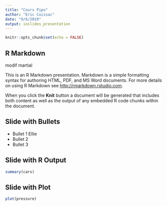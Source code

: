 ```yaml
---
title: "Cours Pipo"
author: "Eric Coissac"
date: "9/6/2019"
output: ioslides_presentation
---
```


```r
knitr::opts_chunk$set(echo = FALSE)
```

## R Markdown

modif martial


This is an R Markdown presentation. Markdown is a simple formatting syntax for authoring HTML, PDF, and MS Word documents. For more details on using R Markdown see <http://rmarkdown.rstudio.com>.

When you click the **Knit** button a document will be generated that includes both content as well as the output of any embedded R code chunks within the document.

## Slide with Bullets

- Bullet 1 Ellie
- Bullet 2
- Bullet 3

## Slide with R Output

```r
summary(cars)
```

## Slide with Plot

```r
plot(pressure)
```

